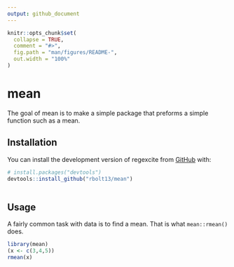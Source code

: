```yaml
---
output: github_document
---
```


<!-- README.md is generated from README.Rmd. Please edit that file -->

```r
knitr::opts_chunk$set(
  collapse = TRUE,
  comment = "#>",
  fig.path = "man/figures/README-",
  out.width = "100%"
)
```

# mean

<!-- badges: start -->
<!-- badges: end -->

The goal of mean is to make a simple package that preforms a simple function such as a mean. 

## Installation

You can install the development version of regexcite from [GitHub](https://github.com/) with:

``` r
# install.packages("devtools")
devtools::install_github("rbolt13/mean")
      
``` 

## Usage

A fairly common task with data is to find a mean. That is what `mean::rmean()` does. 

```r
library(mean)
(x <- c(3,4,5))
rmean(x)
```

